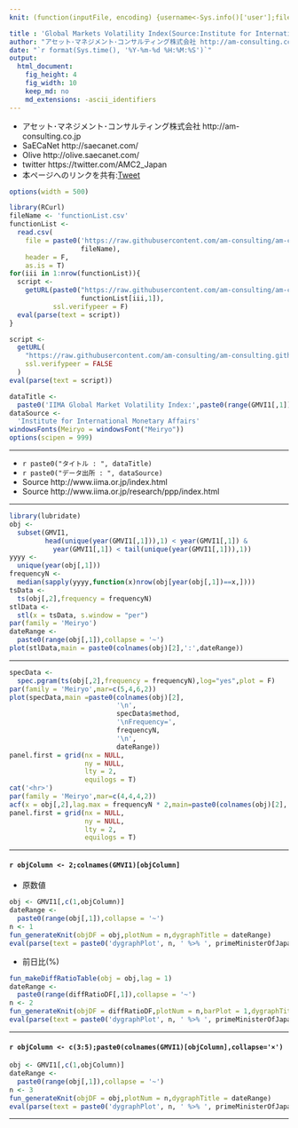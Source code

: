 ```yaml
---
knit: (function(inputFile, encoding) {username<-Sys.info()['user'];fileName<-'defaultPath.csv';pathToFile <-paste0('C:/Users/', username,'/Desktop/pathToCSV/');setwd(pathToFile);buf0<-read.csv(fileName,header = F,skip = 0,stringsAsFactor = F,check.names = F,fileEncoding = 'utf-8');timeStamp<-format(Sys.time(),'%Y%m%d%H%M%S');rmarkdown::render(inputFile, encoding = encoding, output_file = paste0('C:/Users/',username,buf0[2,1],'charts/','am-consulting.co.jp-IIMAGMVI.html')) })

title : 'Global Markets Volatility Index(Source:Institute for International Monetary Affairs)'
author: "アセット･マネジメント･コンサルティング株式会社 http://am-consulting.co.jp"
date: "`r format(Sys.time(), '%Y-%m-%d %H:%M:%S')`"
output: 
  html_document:
    fig_height: 4
    fig_width: 10
    keep_md: no
    md_extensions: -ascii_identifiers 
---
```

<link href="http://knowledgevault.saecanet.com/components/rmarkdown-html.css" rel="stylesheet">
<script src="http://knowledgevault.saecanet.com/components/JavascriptCode.js"></script>
<style>.main-container {max-width : 1000px;}</style>

- アセット･マネジメント･コンサルティング株式会社 http://am-consulting.co.jp
- SaECaNet http://saecanet.com/
- Olive http://olive.saecanet.com/
- twitter https://twitter.com/AMC2_Japan
- 本ページへのリンクを共有:<a href="https://twitter.com/share" class="twitter-share-button" data-via="AMC2_Japan" data-size="large">Tweet</a> <script>!function(d,s,id){var js,fjs=d.getElementsByTagName(s)[0],p=/^http:/.test(d.location)?'http':'https';if(!d.getElementById(id)){js=d.createElement(s);js.id=id;js.src=p+'://platform.twitter.com/widgets.js';fjs.parentNode.insertBefore(js,fjs);}}(document, 'script', 'twitter-wjs');</script>

```r
options(width = 500)
```

```r
library(RCurl)
fileName <- 'functionList.csv'
functionList <-
  read.csv(
    file = paste0('https://raw.githubusercontent.com/am-consulting/am-consulting.github.io/master/csv/',
                  fileName),
    header = F,
    as.is = T)
for(iii in 1:nrow(functionList)){
  script <- 
    getURL(paste0("https://raw.githubusercontent.com/am-consulting/am-consulting.github.io/master/", 
                  functionList[iii,1]),
           ssl.verifypeer = F)
  eval(parse(text = script))
}
```

```r
script <-
  getURL(
    "https://raw.githubusercontent.com/am-consulting/am-consulting.github.io/master/importGMVI.r",
    ssl.verifypeer = FALSE
  )
eval(parse(text = script))
```

```r
dataTitle <- 
  paste0('IIMA Global Market Volatility Index:',paste0(range(GMVI1[,1]),collapse = '~'))
dataSource <- 
  'Institute for International Monetary Affairs'
windowsFonts(Meiryo = windowsFont("Meiryo"))
options(scipen = 999)
```

***

- `r paste0("タイトル : ", dataTitle)`
- `r paste0("データ出所 : ", dataSource)`
- Source http://www.iima.or.jp/index.html
- Source http://www.iima.or.jp/research/ppp/index.html

***

```r
library(lubridate)
obj <-
  subset(GMVI1,
         head(unique(year(GMVI1[,1])),1) < year(GMVI1[,1]) &
           year(GMVI1[,1]) < tail(unique(year(GMVI1[,1])),1))
yyyy <-
  unique(year(obj[,1]))
frequencyN <-
  median(sapply(yyyy,function(x)nrow(obj[year(obj[,1])==x,])))
tsData <-
  ts(obj[,2],frequency = frequencyN)
stlData <-
  stl(x = tsData, s.window = "per")
par(family = 'Meiryo')
dateRange <-
  paste0(range(obj[,1]),collapse = '~')
plot(stlData,main = paste0(colnames(obj)[2],':',dateRange))
```

***

```r
specData <-
  spec.pgram(ts(obj[,2],frequency = frequencyN),log="yes",plot = F)
par(family = 'Meiryo',mar=c(5,4,6,2))
plot(specData,main =paste0(colnames(obj)[2],
                           '\n',
                           specData$method,
                           '\nFrequency=',
                           frequencyN,
                           '\n',
                           dateRange))
panel.first = grid(nx = NULL,
                   ny = NULL,
                   lty = 2,
                   equilogs = T)
cat('<hr>')
par(family = 'Meiryo',mar=c(4,4,4,2))
acf(x = obj[,2],lag.max = frequencyN * 2,main=paste0(colnames(obj)[2],'\n',dateRange))
panel.first = grid(nx = NULL,
                   ny = NULL,
                   lty = 2,
                   equilogs = T)
```

***
#### `r objColumn <- 2;colnames(GMVI1)[objColumn]`
- 原数値

```r
obj <- GMVI1[,c(1,objColumn)]
dateRange <-
  paste0(range(obj[,1]),collapse = '~')
n <- 1
fun_generateKnit(objDF = obj,plotNum = n,dygraphTitle = dateRange)
eval(parse(text = paste0('dygraphPlot', n, ' %>% ', primeMinisterOfJapan_dygraph)))
```

- 前日比(%)

```r
fun_makeDiffRatioTable(obj = obj,lag = 1)
dateRange <-
  paste0(range(diffRatioDF[,1]),collapse = '~')
n <- 2
fun_generateKnit(objDF = diffRatioDF,plotNum = n,barPlot = 1,dygraphTitle = dateRange)
eval(parse(text = paste0('dygraphPlot', n, ' %>% ', primeMinisterOfJapan_dygraph)))
```

***
#### `r objColumn <- c(3:5);paste0(colnames(GMVI1)[objColumn],collapse='×')`

```r
obj <- GMVI1[,c(1,objColumn)]
dateRange <-
  paste0(range(obj[,1]),collapse = '~')
n <- 3
fun_generateKnit(objDF = obj,plotNum = n,dygraphTitle = dateRange)
eval(parse(text = paste0('dygraphPlot', n, ' %>% ', primeMinisterOfJapan_dygraph)))
```

***
<script>MakeNegative();</script>
<script>
  (function(i,s,o,g,r,a,m){i['GoogleAnalyticsObject']=r;i[r]=i[r]||function(){
  (i[r].q=i[r].q||[]).push(arguments)},i[r].l=1*new Date();a=s.createElement(o),
  m=s.getElementsByTagName(o)[0];a.async=1;a.src=g;m.parentNode.insertBefore(a,m)
  })(window,document,'script','https://www.google-analytics.com/analytics.js','ga');

  ga('create', 'UA-3077339-5', 'auto');
  ga('send', 'pageview');

</script>
